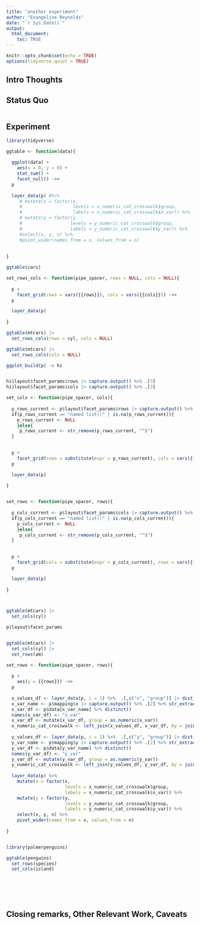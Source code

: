 ```yaml
---
title: "another experiment"
author: "Evangeline Reynolds"
date: "`r Sys.Date()`"
output: 
  html_document:
    toc: TRUE
---
```


```r
knitr::opts_chunk$set(echo = TRUE)
options(tidyverse.quiet = TRUE)
```




## Intro Thoughts


## Status Quo

```r

```

## Experiment

```r
library(tidyverse)

ggtable <- function(data){
  
  ggplot(data) +
    aes(x = 0, y = 0) +
    stat_sum() +
    facet_null() ->>
  p
  
  layer_data(p) #%>% 
     # mutate(x = factor(x, 
     #                   levels = x_numeric_cat_crosswalk$group, 
     #                   labels = x_numeric_cat_crosswalk$x_var)) %>% 
     # mutate(y = factor(y,  
     #                  levels = y_numeric_cat_crosswalk$group, 
     #                  labels = y_numeric_cat_crosswalk$y_var)) %>% 
     #select(x, y, n) %>% 
     #pivot_wider(names_from = x, values_from = n)
  
  
}

ggtable(cars)

```



```r
set_rows_cols <- function(pipe_spacer, rows = NULL, cols = NULL){
  
  p + 
    facet_grid(rows = vars({{rows}}), cols = vars({{cols}})) ->>
  p

  layer_data(p)
  
}

ggtable(mtcars) |> 
  set_rows_cols(rows = cyl, cols = NULL)

ggtable(mtcars) |> 
  set_rows_cols(cols = NULL)

ggplot_build(p) -> hi


hi$layout$facet_params$rows |> capture.output() %>% .[3]
hi$layout$facet_params$cols |> capture.output() %>% .[3]
```



```r
set_cols <- function(pipe_spacer, cols){
  
  p_rows_current <- p$layout$facet_params$rows |> capture.output() %>% .[3]
  if(p_rows_current == "named list()" | is.na(p_rows_current)){
    p_rows_current <- NULL
    }else{
     p_rows_current <- str_remove(p_rows_current, "^$")
  }
  

  p + 
    facet_grid(rows = substitute(expr = p_rows_current), cols = vars({{cols}})) ->>
  p

  layer_data(p)
  
}


set_rows <- function(pipe_spacer, rows){
  
  p_cols_current <- p$layout$facet_params$cols |> capture.output() %>% .[3]
  if(p_cols_current == "named list()" | is.na(p_cols_current)){
    p_cols_current <- NULL
    }else{
     p_cols_current <- str_remove(p_cols_current, "^$")
  }
  

  p + 
    facet_grid(cols = substitute(expr = p_cols_current), rows = vars({{cols}})) ->>
  p

  layer_data(p)
  
}



ggtable(mtcars) |> 
  set_cols(cyl)

p$layout$facet_params


ggtable(mtcars) |>
  set_cols(cyl) |>
  set_rows(am)

```


```r
set_rows <- function(pipe_spacer, rows){
  
  p + 
    aes(y = {{rows}}) ->>
  p
  
  x_values_df <- layer_data(p, i = 1) %>%  .[,c("x", "group")] |> distinct()
  x_var_name <- p$mapping$x |> capture.output() %>% .[2] %>% str_extract("\\^.+") %>% str_remove("\\^")
  x_var_df <- p$data[x_var_name] %>% distinct()
  names(x_var_df) <- "x_var"
  x_var_df <- mutate(x_var_df, group = as.numeric(x_var))
  x_numeric_cat_crosswalk <- left_join(x_values_df, x_var_df, by = join_by(group))
  
  y_values_df <- layer_data(p, i = 1) %>%  .[,c("y", "group")] |> distinct()
  y_var_name <- p$mapping$y |> capture.output() %>% .[2] %>% str_extract("\\^.+") %>% str_remove("\\^")
  y_var_df <- p$data[y_var_name] %>% distinct()
  names(y_var_df) <- "y_var"
  y_var_df <- mutate(y_var_df, group = as.numeric(y_var))
  y_numeric_cat_crosswalk <- left_join(y_values_df, y_var_df, by = join_by(group))
  
  layer_data(p) %>% 
    mutate(x = factor(x,  
                      levels = x_numeric_cat_crosswalk$group, 
                      labels = x_numeric_cat_crosswalk$x_var)) %>% 
    mutate(y = factor(y,  
                      levels = y_numeric_cat_crosswalk$group, 
                      labels = y_numeric_cat_crosswalk$y_var)) %>% 
    select(x, y, n) %>% 
    pivot_wider(names_from = x, values_from = n)
  
}


library(palmerpenguins)

ggtable(penguins) 
  set_rows(species) 
  set_cols(island)


  




```



## Closing remarks, Other Relevant Work, Caveats
